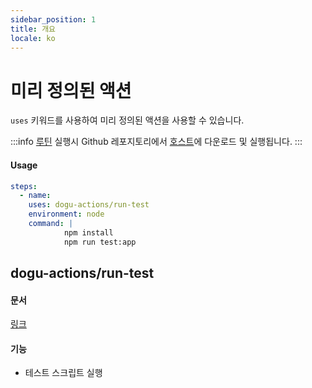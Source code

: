 ```yaml
---
sidebar_position: 1
title: 개요
locale: ko
---
```


# 미리 정의된 액션

`uses` 키워드를 사용하여 미리 정의된 액션을 사용할 수 있습니다.

:::info
[루틴](/routine/routines) 실행시 Github 레포지토리에서 [호스트](/device-farm#host-and-agent)에 다운로드 및 실행됩니다.
:::

#### Usage

```yaml
steps:
  - name:
    uses: dogu-actions/run-test
    environment: node
    command: |
            npm install
            npm run test:app
```

## dogu-actions/run-test

#### 문서

[링크](./run-test)

#### 기능

- 테스트 스크립트 실행
